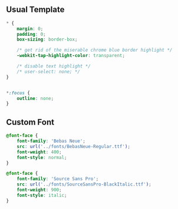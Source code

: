 ## Usual Template

``` css
* {
    margin: 0;
    padding: 0;
    box-sizing: border-box;

    /* get rid of the miserable chrome blue border highlight */
    -webkit-tap-highlight-color: transparent;

    /* disable text highlight */
    /* user-select: none; */
}


*:focus {
    outline: none;
}
```

## Custom Font

``` css
@font-face {
    font-family: 'Bebas Neue';
    src: url('../fonts/BebasNeue-Regular.ttf');
    font-weight: 400;
    font-style: normal;
}

@font-face {
    font-family: 'Source Sans Pro';
    src: url('../fonts/SourceSansPro-BlackItalic.ttf');
    font-weight: 900;
    font-style: italic;
}
```
